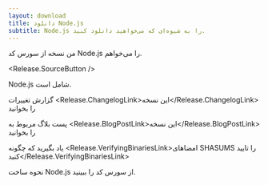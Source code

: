 ```yaml
---
layout: download
title: دانلود Node.js
subtitle: Node.js را به شیوه‌ای که می‌خواهید دانلود کنید.
---
```


<section>
  من نسخه <Release.VersionDropdown /> از سورس کد Node.js را می‌خواهم.

  <Release.SourceButton />
</section>

<section>
  Node.js شامل <Release.NpmLink /> است.

  گزارش تغییرات <Release.ChangelogLink>این نسخه</Release.ChangelogLink> را بخوانید

  پست بلاگ مربوط به <Release.BlogPostLink>این نسخه</Release.BlogPostLink> را بخوانید

  یاد بگیرید که چگونه <Release.VerifyingBinariesLink>امضاهای SHASUMS را تایید کنید</Release.VerifyingBinariesLink>

  نحوه <LinkWithArrow href="https://github.com/nodejs/node/blob/main/BUILDING.md#building-nodejs-on-supported-platforms">ساخت Node.js</LinkWithArrow> از سورس کد را ببینید.
</section>
